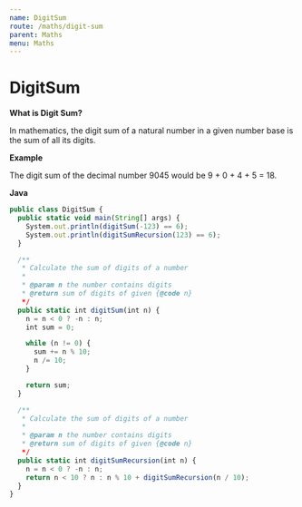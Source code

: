 ```yaml
---
name: DigitSum
route: /maths/digit-sum
parent: Maths
menu: Maths
---
```


# DigitSum

**What is Digit Sum?**

In mathematics, the digit sum of a natural number in a given number base is the sum of all its digits.

**Example**

The digit sum of the decimal number 9045 would be 9 + 0 + 4 + 5 = 18.

**Java**

```js
public class DigitSum {
  public static void main(String[] args) {
    System.out.println(digitSum(-123) == 6);
    System.out.println(digitSumRecursion(123) == 6);
  }

  /**
   * Calculate the sum of digits of a number
   *
   * @param n the number contains digits
   * @return sum of digits of given {@code n}
   */
  public static int digitSum(int n) {
    n = n < 0 ? -n : n;
    int sum = 0;

    while (n != 0) {
      sum += n % 10;
      n /= 10;
    }

    return sum;
  }

  /**
   * Calculate the sum of digits of a number
   *
   * @param n the number contains digits
   * @return sum of digits of given {@code n}
   */
  public static int digitSumRecursion(int n) {
    n = n < 0 ? -n : n;
    return n < 10 ? n : n % 10 + digitSumRecursion(n / 10);
  }
}
```
